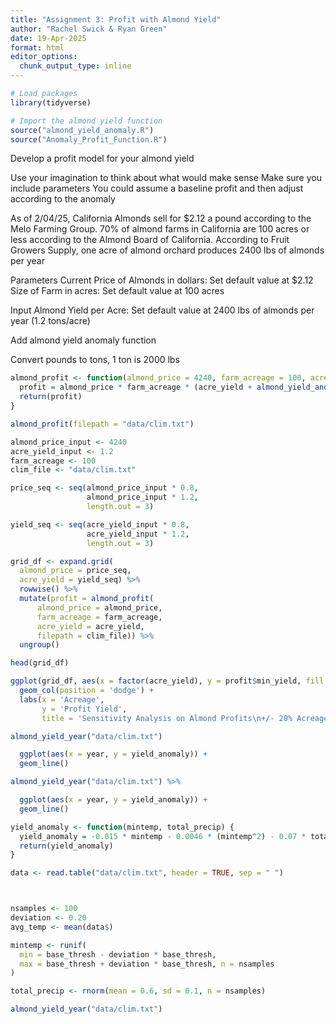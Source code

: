```yaml
---
title: "Assignment 3: Profit with Almond Yield"
author: "Rachel Swick & Ryan Green"
date: 19-Apr-2025
format: html
editor_options: 
  chunk_output_type: inline
---
```


```r
# Load packages
library(tidyverse)

# Import the almond yield function
source("almond_yield_anomaly.R")
source("Anomaly_Profit_Function.R")
```

Develop a profit model for your almond yield

Use your imagination to think about what would make sense
Make sure you include parameters
You could assume a baseline profit and then adjust according to the anomaly

As of 2/04/25, California Almonds sell for $2.12 a pound according to the Melo Farming Group.
70% of almond farms in California are 100 acres or less according to the Almond Board of California.
According to Fruit Growers Supply, one acre of almond orchard produces 2400 lbs of almonds per year

Parameters
Current Price of Almonds in dollars: Set default value at $2.12
Size of Farm in acres: Set default value at 100 acres

Input
Almond Yield per Acre: Set default value at 2400 lbs of almonds per year (1.2 tons/acre)

Add almond yield anomaly function

Convert pounds to tons, 1 ton is 2000 lbs


```r
almond_profit <- function(almond_price = 4240, farm_acreage = 100, acre_yield = 1.2, filepath) {
  profit = almond_price * farm_acreage * (acre_yield + almond_yield_anomaly(filepath))
  return(profit)
}
```

```r
almond_profit(filepath = "data/clim.txt")
```

```r
almond_price_input <- 4240
acre_yield_input <- 1.2
farm_acreage <- 100
clim_file <- "data/clim.txt"

price_seq <- seq(almond_price_input * 0.8,
                 almond_price_input * 1.2,
                 length.out = 3)

yield_seq <- seq(acre_yield_input * 0.8,
                 acre_yield_input * 1.2,
                 length.out = 3)

```

```r
grid_df <- expand.grid(
  almond_price = price_seq,
  acre_yield = yield_seq) %>%
  rowwise() %>%
  mutate(profit = almond_profit(
      almond_price = almond_price,
      farm_acreage = farm_acreage,
      acre_yield = acre_yield,
      filepath = clim_file)) %>%
  ungroup()

head(grid_df)


```

```r
ggplot(grid_df, aes(x = factor(acre_yield), y = profit$min_yield, fill = factor(almond_price))) +
  geom_col(position = 'dodge') +
  labs(x = 'Acreage',
       y = 'Profit Yield',
       title = 'Sensitivity Analysis on Almond Profits\n+/- 20% Acreage and Almond Price')
```


```r
almond_yield_year("data/clim.txt")

  ggplot(aes(x = year, y = yield_anomaly)) +
  geom_line()
```


```r
almond_yield_year("data/clim.txt") %>% 

  ggplot(aes(x = year, y = yield_anomaly)) +
  geom_line()
```


```r
yield_anomaly <- function(mintemp, total_precip) {
  yield_anomaly = -0.015 * mintemp - 0.0046 * (mintemp^2) - 0.07 * total_precip + 0.0043 * (total_precip^2) + 0.28
  return(yield_anomaly)
}

data <- read.table("data/clim.txt", header = TRUE, sep = " ")



nsamples <- 100
deviation <- 0.20
avg_temp <- mean(data$)

mintemp <- runif(
  min = base_thresh - deviation * base_thresh,
  max = base_thresh + deviation * base_thresh, n = nsamples
)

total_precip <- rnorm(mean = 0.6, sd = 0.1, n = nsamples)
```




```r
almond_yield_year("data/clim.txt")
```






























